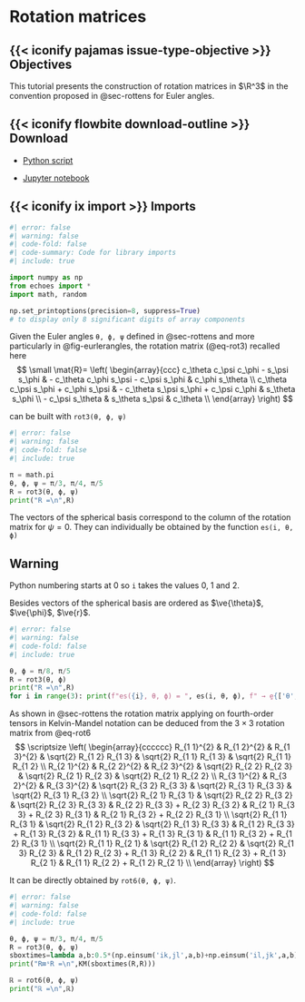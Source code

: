 # Rotation matrices {#sec-rot_tensors}

::: {.callout-important icon=false} 

## {{< iconify pajamas issue-type-objective >}} Objectives

This tutorial presents the construction of rotation matrices in $\R^3$ in the convention proposed in @sec-rottens for Euler angles.

:::

::: {.callout-note icon=false collapse=true} 

## {{< iconify flowbite download-outline >}} Download

- [Python script](rot_matrices.py)

- [Jupyter notebook](rot_matrices.ipynb)

:::

::: {.callout-tip icon=false collapse=true} 

## {{< iconify ix import >}} Imports

```python
#| error: false
#| warning: false
#| code-fold: false
#| code-summary: Code for library imports
#| include: true

import numpy as np
from echoes import *
import math, random

np.set_printoptions(precision=8, suppress=True)
# to display only 8 significant digits of array components
```

:::

Given the Euler angles `θ, ϕ, ψ` defined in @sec-rottens and more particularly in @fig-eurlerangles, the rotation matrix (@eq-rot3) recalled here
$$
\small
\mat{R}=
   \left(
   \begin{array}{ccc}
   c_\theta  c_\psi  c_\phi - s_\psi  s_\phi & - c_\theta  c_\phi  s_\psi - c_\psi  s_\phi & c_\phi  s_\theta \\
   c_\theta  c_\psi  s_\phi + c_\phi  s_\psi & - c_\theta  s_\psi  s_\phi + c_\psi  c_\phi & s_\theta  s_\phi \\
   - c_\psi  s_\theta & s_\theta  s_\psi & c_\theta \\
   \end{array}
   \right) 
$$

can be built with `rot3(θ, ϕ, ψ)`

```python
#| error: false
#| warning: false
#| code-fold: false
#| include: true

π = math.pi
θ, ϕ, ψ = π/3, π/4, π/5
R = rot3(θ, ϕ, ψ)
print("R =\n",R)
```

The vectors of the spherical basis correspond to the column of the rotation matrix for $\psi=0$. They can individually be obtained by the function `es(i, θ, ϕ)`

::: {.callout-warning} 

## Warning

Python numbering starts at 0 so `i` takes the values 0, 1 and 2.

Besides vectors of the spherical basis are ordered as $\ve{\theta}$, $\ve{\phi}$, $\ve{r}$.

:::

```python
#| error: false
#| warning: false
#| code-fold: false
#| include: true

θ, ϕ = π/8, π/5
R = rot3(θ, ϕ)
print("R =\n",R)
for i in range(3): print(f"es({i}, θ, ϕ) = ", es(i, θ, ϕ), f" → e̱{['θ','ϕ','r'][i]}")
```

As shown in @sec-rottens the rotation matrix applying on fourth-order tensors in Kelvin-Mandel notation can be deduced from the $3×3$ rotation matrix from @eq-rot6
$$
\scriptsize
   \left(
\begin{array}{cccccc}
R_{1 1}^{2} & R_{1 2}^{2} & R_{1 3}^{2} & \sqrt{2}  R_{1 2}  R_{1 3} & \sqrt{2}  R_{1 1}  R_{1 3} & \sqrt{2}  R_{1 1}  R_{1 2} \\
R_{2 1}^{2} & R_{2 2}^{2} & R_{2 3}^{2} & \sqrt{2}  R_{2 2}  R_{2 3} & \sqrt{2}  R_{2 1}  R_{2 3} & \sqrt{2}  R_{2 1}  R_{2 2} \\
R_{3 1}^{2} & R_{3 2}^{2} & R_{3 3}^{2} & \sqrt{2}  R_{3 2}  R_{3 3} & \sqrt{2}  R_{3 1}  R_{3 3} & \sqrt{2}  R_{3 1}  R_{3 2} \\
\sqrt{2}  R_{2 1}  R_{3 1} & \sqrt{2}  R_{2 2}  R_{3 2} & \sqrt{2}  R_{2 3}  R_{3 3} & R_{2 2}  R_{3 3} + R_{2 3}  R_{3 2} & R_{2 1}  R_{3 3} + R_{2 3}  R_{3 1} & R_{2 1}  R_{3 2} + R_{2 2}  R_{3 1} \\
\sqrt{2}  R_{1 1}  R_{3 1} & \sqrt{2}  R_{1 2}  R_{3 2} & \sqrt{2}  R_{1 3}  R_{3 3} & R_{1 2}  R_{3 3} + R_{1 3}  R_{3 2} & R_{1 1}  R_{3 3} + R_{1 3}  R_{3 1} & R_{1 1}  R_{3 2} + R_{1 2}  R_{3 1} \\
\sqrt{2}  R_{1 1}  R_{2 1} & \sqrt{2}  R_{1 2}  R_{2 2} & \sqrt{2}  R_{1 3}  R_{2 3} & R_{1 2}  R_{2 3} + R_{1 3}  R_{2 2} & R_{1 1}  R_{2 3} + R_{1 3}  R_{2 1} & R_{1 1}  R_{2 2} + R_{1 2}  R_{2 1} \\
\end{array}
\right)
$$

It can be directly obtained by `rot6(θ, ϕ, ψ)`. 

```python
#| error: false
#| warning: false
#| code-fold: false
#| include: true

θ, ϕ, ψ = π/3, π/4, π/5
R = rot3(θ, ϕ, ψ)
sboxtimes=lambda a,b:0.5*(np.einsum('ik,jl',a,b)+np.einsum('il,jk',a,b))
print("R⊠ˢR =\n",KM(sboxtimes(R,R)))

ℝ = rot6(θ, ϕ, ψ)
print("ℝ =\n",ℝ)
```

$\,$